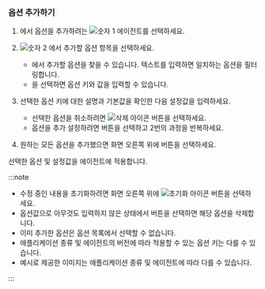 ### 옵션 추가하기

<ProdImg img='app-set-agent-in-service.png' desc='에이전트 설정' />

1. <Cmdname sid="side_agents" className="uitext" />에서 옵션을 추가하려는 ![숫자 1](/img/number-01.png) 에이전트를 선택하세요.

1. ![숫자 2](/img/number-02.png) <Cmdname sid="write_options" className="uitext" />에서 추가할 옵션 항목을 선택하세요.

    <ImgLang img='add-agent-option.png' desc='' />

    * <Cmdname sid="search" className="uitext" />에서 추가할 옵션을 찾을 수 있습니다. 텍스트를 입력하면 일치하는 옵션을 필터링합니다.
    * <Cmdname sid="direct_input" className="uitext" />을 선택하면 옵션 키와 값을 입력할 수 있습니다.

1. 선택한 옵션 키에 대한 설명과 기본값을 확인한 다음 설정값을 입력하세요.

    <ImgLang img='add-agent-option-value.png' desc='' />

    * 선택한 옵션을 취소하려면 ![삭제 아이콘](/img/ico-trash.svg) 버튼을 선택하세요.
    * 옵션을 추가 설정하려면 <Cmdname sid="adding" className="uitext" /> 버튼을 선택하고 2번의 과정을 반복하세요.

1. 원하는 모든 옵션을 추가했으면 화면 오른쪽 위에 <Cmdname sid="apply" className="uitext" /> 버튼을 선택하세요.

선택한 옵션 및 설정값을 에이전트에 적용합니다.

:::note

* 수정 중인 내용을 초기화하려면 화면 오른쪽 위에 ![초기화 아이콘](/img/ico-refresh.svg) 버튼을 선택하세요.
* 옵션값으로 아무것도 입력하지 않은 상태에서 <Cmdname sid="apply" className="uitext" /> 버튼을 선택하면 해당 옵션을 삭제합니다.
* 이미 추가한 옵션은 옵션 목록에서 선택할 수 없습니다.
* 애플리케이션 종류 및 에이전트의 버전에 따라 적용할 수 있는 옵션 키는 다를 수 있습니다.
* 예시로 제공한 이미지는 애플리케이션 종류 및 에이전트에 따라 다를 수 있습니다.

:::